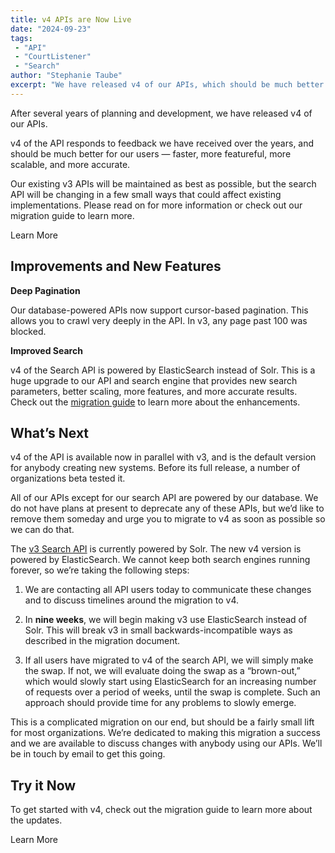 ```yaml
---
title: v4 APIs are Now Live
date: "2024-09-23"
tags:
 - "API"
 - "CourtListener"
 - "Search"
author: "Stephanie Taube"
excerpt: "We have released v4 of our APIs, which should be much better for our users — faster, more featureful, more scalable, and more accurate."
---
```


<p className="lead">After several years of planning and development, we have released v4 of our APIs.</p>

v4 of the API responds to feedback we have received over the years, and should be much better for our users — faster, more featureful, more scalable, and more accurate.

Our existing v3 APIs will be maintained as best as possible, but the search API will be changing in a few small ways that could affect existing implementations. Please read on for more information or check out our migration guide to learn more.

<p className="text-center">
  <PurpleButton href="https://www.courtlistener.com/help/api/v4/migration-guide/" size="lg">Learn More</PurpleButton>
</p>

## Improvements and New Features

**Deep Pagination**

Our database-powered APIs now support cursor-based pagination. This allows you to crawl very deeply in the API. In v3, any page past 100 was blocked.

**Improved Search**

v4 of the Search API is powered by ElasticSearch instead of Solr. This is a huge upgrade to our API and search engine that provides new search parameters, better scaling, more features, and more accurate results. Check out the [migration guide][1] to learn more about the enhancements.

## What’s Next

v4 of the API is available now in parallel with v3, and is the default version for anybody creating new systems. Before its full release, a number of organizations beta tested it. 

All of our APIs except for our search API are powered by our database. We do not have plans at present to deprecate any of these APIs, but we’d like to remove them someday and urge you to migrate to v4 as soon as possible so we can do that.

The [v3 Search API][2] is currently powered by Solr. The new v4 version is powered by ElasticSearch. We cannot keep both search engines running forever, so we’re taking the following steps:

1. We are contacting all API users today to communicate these changes and to discuss timelines around the migration to v4.

2. In **nine weeks**, we will begin making v3 use ElasticSearch instead of Solr. This will break v3 in small backwards-incompatible ways as described in the migration document. 

3. If all users have migrated to v4 of the search API, we will simply make the swap. If not, we will evaluate doing the swap as a “brown-out,” which would slowly start using ElasticSearch for an increasing number of requests over a period of weeks, until the swap is complete. Such an approach should provide time for any problems to slowly emerge.

This is a complicated migration on our end, but should be a fairly small lift for most organizations. We’re dedicated to making this migration a success and we are available to discuss changes with anybody using our APIs. We’ll be in touch by email to get this going.

## Try it Now

To get started with v4, check out the migration guide to learn more about the updates.

<p className="text-center">
  <PurpleButton href="https://www.courtlistener.com/help/api/v4/migration-guide/" size="lg">Learn More</PurpleButton>
</p>

[1]: https://www.courtlistener.com/help/api/v4/migration-guide/
[2]: https://www.courtlistener.com/help/api/rest/v3/search/
